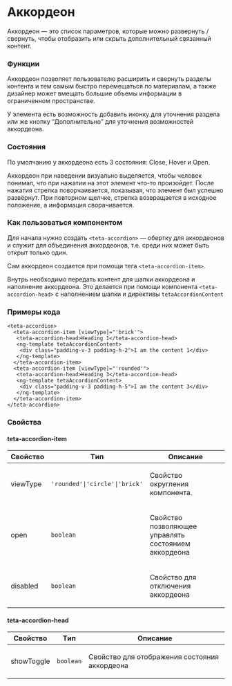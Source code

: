 
<Meta of={AccordionStories} />

# Аккордеон

Аккордеон — это список параметров, которые можно развернуть / свернуть, чтобы отобразить или скрыть дополнительный
связанный контент.

### Функции

Аккордеон позволяет пользователю расширить и свернуть разделы контента и тем самым быстро перемещаться по
материалам, а также дизайнер может вмещать большие объемы информации в ограниченном пространстве.

У элемента есть возможность добавить иконку для уточнения раздела или же кнопку “Дополнительно” для уточнения
возможностей аккордеона.

### Состояния

По умолчанию у аккордеона есть 3 состояния: Close, Hover и Open.

Аккордеон при наведении визуально выделяется, чтобы человек понимал, что при нажатии на этот элемент что-то
произойдет. После нажатия стрелка поворчаивается, показывая, что элемент был успешно развёрнут. При повторном
щелчке, стрелка возвращается в исходное положение, а информация сворачивается.

### Как пользоваться компонентом

Для начала нужно создать `<teta-accordion>` — обертку для аккордеонов и служит для объединения
аккордеонов, т.е. среди них может быть открыт только один.

Сам аккордеон создается при помощи тега `<teta-accordion-item>`.

Внутрь необходимо передать контент для шапки аккордеона и наполнение аккордеона. Это делается при помощи
компонента `<teta-accordion-head>` с наполнением шапки и директивы `tetaAccordionContent`

### Примеры кода

```
<teta-accordion>
  <teta-accordion-item [viewType]="'brick'">
   <teta-accordion-head>Heading 1</teta-accordion-head>
   <ng-template tetaAccordionContent>
    <div class="padding-v-3 padding-h-2">I am the content 1</div>
   </ng-template>
  </teta-accordion-item>
  <teta-accordion-item [viewType]="'rounded'">
   <teta-accordion-head>Heading 3</teta-accordion-head>
   <ng-template tetaAccordionContent>
    <div class="padding-v-3 padding-h-5">I am the content 3</div>
   </ng-template>
  </teta-accordion-item>
</teta-accordion>
```

### Свойства

#### teta-accordion-item

<table>
  <thead>
    <tr>
      <th>Свойство</th>
      <th>Tип</th>
      <th>Описание</th>
    </tr>
  </thead>
  <tbody>
    <tr>
      <td class="text-align-center">
        <p>viewType</p>
      </td>
      <td class="text-align-center">
        <code>'rounded'|'circle'|'brick'</code>
      </td>
      <td class="text-align-center">
        <p>Свойство округления компонента.</p>
      </td>
    </tr>
    <tr>
      <td class="text-align-center">
        <p>open</p>
      </td>
      <td class="text-align-center">
        <code>boolean</code>
      </td>
      <td class="text-align-center">
        <p>Свойство позволяющее управлять состоянием аккордеона</p>
      </td>
    </tr>
    <tr>
      <td class="text-align-center">
        <p>disabled</p>
      </td>
      <td class="text-align-center">
        <code>boolean</code>
      </td>
      <td class="text-align-center">
        <p>Свойство для отключения аккордеона</p>
      </td>
    </tr>
  </tbody>
</table>

#### teta-accordion-head

<table>
  <thead>
    <tr>
      <th>Свойство</th>
      <th>Tип</th>
      <th>Описание</th>
    </tr>
  </thead>
  <tbody>
    <tr>
      <td class="text-align-center">
        <p>showToggle</p>
      </td>
      <td class="text-align-center">
        <code>boolean</code>
      </td>
      <td class="text-align-center">
        <p>Свойство для отображения состояния аккордеона</p>
      </td>
    </tr>
  </tbody>
</table>
